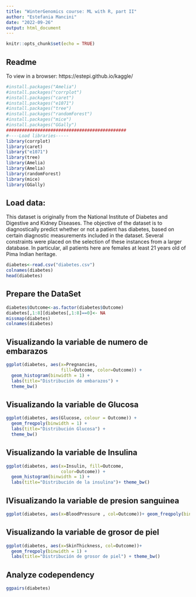 ```yaml
---
title: "WinterGenomics course: ML with R, part II"
author: "Estefania Mancini"
date: "2022-09-26"
output: html_document
---
```


```r
knitr::opts_chunk$set(echo = TRUE)
```

## Readme

To view in a browser: https://estepi.github.io/kaggle/

```r
#install.packages("Amelia")
#install.packages("corrplot")
#install.packages("caret")
#install.packages("e1071")
#install.packages("tree")
#install.packages("randomForest")
#install.packages("mice")
#install.packages("GGally")
##############################################
#----Load libraries-----
library(corrplot)
library(caret)
library("e1071")
library(tree)
library(Amelia)
library(Amelia)
library(randomForest)
library(mice)
library(GGally)
```

## Load data:

This dataset is originally from the National Institute of Diabetes and Digestive and Kidney Diseases. The objective of the dataset is to diagnostically predict whether or not a patient has diabetes, based on certain diagnostic measurements included in the dataset. Several constraints were placed on the selection of these instances from a larger database. In particular, all patients here are females at least 21 years old of Pima Indian heritage.
  
```r
diabetes<-read.csv("diabetes.csv")
colnames(diabetes)
head(diabetes)
```


## Prepare the DataSet

```r
diabetes$Outcome<-as.factor(diabetes$Outcome)
diabetes[,1:8][diabetes[,1:8]==0]<- NA
missmap(diabetes)
colnames(diabetes)
```

## Visualizando la variable de numero de embarazos 

```r
ggplot(diabetes, aes(x=Pregnancies, 
                     fill=Outcome, color=Outcome)) +
  geom_histogram(binwidth = 1) + 
  labs(title="Distribución de embarazos") + 
  theme_bw() 
```


## Visualizando la variable de Glucosa 

```r
ggplot(diabetes, aes(Glucose, colour = Outcome)) + 
  geom_freqpoly(binwidth = 1) + 
  labs(title="Distribución Glucosa") + 
  theme_bw() 
```

## Visualizando la variable de Insulina 

```r
ggplot(diabetes, aes(x=Insulin, fill=Outcome,
                     color=Outcome)) +
  geom_histogram(binwidth = 1) + 
  labs(title="Distribución de la insulina")+ theme_bw() 
```

## IVisualizando la variable de presion sanguinea

```r
ggplot(diabetes, aes(x=BloodPressure , col=Outcome))+ geom_freqpoly(binwidth = 1) + labs(title="Distribución de presión sanguínea") + theme_bw()

```


## Visualizando la variable de grosor de piel 

```r
ggplot(diabetes, aes(x=SkinThickness, col=Outcome))+ 
  geom_freqpoly(binwidth = 1) + 
  labs(title="Distribución de grosor de piel") + theme_bw() 
```


## Analyze codependency

```r
ggpairs(diabetes)
```

